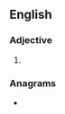 ==English==

===Adjective===
{{head|en|adjective comparative form}}

# {{en-comparative of|snappy}}

===Anagrams===
* {{anagrams|en|Nappiers|persipan}}